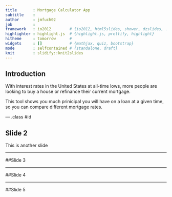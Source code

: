 ```yaml
---
title       : Mortgage Calculator App
subtitle    : 
author      : jmfuch02
job         : 
framework   : io2012        # {io2012, html5slides, shower, dzslides, ...}
highlighter : highlight.js  # {highlight.js, prettify, highlight}
hitheme     : tomorrow      # 
widgets     : []            # {mathjax, quiz, bootstrap}
mode        : selfcontained # {standalone, draft}
knit        : slidify::knit2slides
---
```


## Introduction

With interest rates in the United States at all-time lows, more people are looking to buy a house or refinance their current mortgage.

This tool shows you much prinicipal you will have on a loan at a given time, so you can compare different mortgage rates.

--- .class #id 

## Slide 2

This is another slide

---

##Slide 3

---

##Slide 4

---

##Slide 5